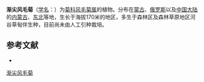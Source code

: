 {{Speciesbox
| name = 渐尖风毛菊
| status = 
| status_system = 
| image =
| genus = Saussurea
| species = acuminata
| authority = Turcz. ex Fisch. et C. A. Mey.
}}

'''渐尖风毛菊'''（[[学名|学名]]：{{lang|la|''Saussurea acuminata''}}）为[[菊科|菊科]][[风毛菊属|风毛菊属]]的植物。分布在[[蒙古|蒙古]]、[[俄罗斯|俄罗斯]]以及[[中国大陆|中国大陆]]的[[内蒙古|内蒙古]]、[[中国东北地区|东北]]等地，生长于海拔170米的地区，多生于森林区及森林草原地区河谷草甸伴生种，目前尚未由人工引种栽培。

== 参考文献 ==
<div class="references-small">
* {{cite web| url =http://www.bioinfo.cn/db05/KmzwSpecies.php?action=view&id=3173| title =渐尖风毛菊| work =《中国高等植物数据库全库》| publisher =中国科学院微生物研究所| author =昆明植物研究所| accessdate =2009-02-24| deadurl =yes| archiveurl =https://web.archive.org/web/20160305000652/http://www.bioinfo.cn/db05/KmzwSpecies.php?action=view&id=3173| archivedate =2016-03-05}}
</div>
{{Taxonbar|from=Q15226425}}

[[Category:风毛菊属|渐尖风毛菊]]


{{植物小作品}}